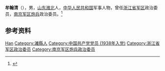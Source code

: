 '''牟翰清'''（{{bd|1920年|2月|2018年|8月9日|catIdx=Mou}}），男，[[山东|山东]][[潍北|潍北]]人，[[中华人民共和国|中华人民共和国]]军事人物，曾任[[浙江省军区|浙江省军区]]政治委员，[[南京军区炮兵|南京军区炮兵]]政治委员。<ref>{{Cite web|title=牟翰清同志逝世|url=http://www.81.cn/jfjbmap/content/2018-12/23/content_223830.htm|accessdate=2020-10-17|work=解放军报|archive-date=2020-10-18|archive-url=https://web.archive.org/web/20201018093108/http://www.81.cn/jfjbmap/content/2018-12/23/content_223830.htm|dead-url=no}}</ref>

== 参考资料 ==
{{reflist}}

{{中国人物小作品}}

{{Authority control}}
{{DEFAULTSORT:Mou牟}}
[[Category:牟姓|Han]]
[[Category:濰縣人|Category:濰縣人]]
[[Category:中国共产党党员_(1938年入党)|Category:中国共产党党员 (1938年入党)]]
[[Category:浙江省军区政治委员|Category:浙江省军区政治委员]]
[[Category:南京军区炮兵政治委员|Category:南京军区炮兵政治委员]]